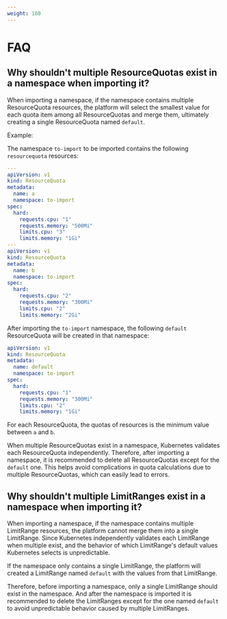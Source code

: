 ```yaml
---
weight: 160
---
```


# FAQ

## Why shouldn't multiple ResourceQuotas exist in a namespace when importing it?

When importing a namespace, if the namespace contains multiple ResourceQuota resources, the platform will select the smallest value for each quota item among all ResourceQuotas and merge them, ultimately creating a single ResourceQuota named `default`.

Example:

The namespace `to-import` to be imported contains the following `resourcequota` resources:

```yaml
---
apiVersion: v1
kind: ResourceQuota
metadata:
  name: a
  namespace: to-import
spec:
  hard:
    requests.cpu: "1"
    requests.memory: "500Mi"
    limits.cpu: "3"
    limits.memory: "1Gi"
---
apiVersion: v1
kind: ResourceQuota
metadata:
  name: b
  namespace: to-import
spec:
  hard:
    requests.cpu: "2"
    requests.memory: "300Mi"
    limits.cpu: "2"
    limits.memory: "2Gi"
```

After importing the `to-import` namespace, the following `default` ResourceQuota will be created in that namespace:

```yaml
apiVersion: v1
kind: ResourceQuota
metadata:
  name: default
  namespace: to-import
spec:
  hard:
    requests.cpu: "1"
    requests.memory: "300Mi"
    limits.cpu: "2"
    limits.memory: "1Gi"
```

For each ResourceQuota, the quotas of resources is the minimum value between `a` and `b`.

When multiple ResourceQuotas exist in a namespace, Kubernetes validates each ResourceQuota independently. Therefore, after importing a namespace, it is recommended to delete all ResourceQuotas except for the `default` one. This helps avoid complications in quota calculations due to multiple ResourceQuotas, which can easily lead to errors.

## Why shouldn't multiple LimitRanges exist in a namespace when importing it?

When importing a namespace, if the namespace contains multiple LimitRange resources, the platform cannot merge them into a single LimitRange. Since Kubernetes independently validates each LimitRange when multiple exist, and the behavior of which LimitRange's default values Kubernetes selects is unpredictable.

If the namespace only contains a single LimitRange, the platform will created a LimitRange named `default` with the values from that LimitRange.

Therefore, before importing a namespace, only a single LimitRange should exist in the namespace. And after the namespace is imported it is recommended to delete the LimitRanges except for the one named `default` to avoid unpredictable behavior caused by multiple LimitRanges.
